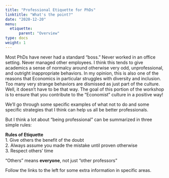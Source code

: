 ```yaml
---
title: "Professional Etiquette for PhDs"
linktitle: "What's the point?"
date: "2020-12-20"
menu:
  etiquette:
      parent: "Overview"
type: docs
weight: 1
---
```


Most PhDs have never had a standard "boss." Never worked in an office setting. Never managed other employees. I think this tends to give academics a sense of normalcy around otherwise very odd, unprofessional, and outright inappropriate behaviors. In my opinion, this is also one of the reasons that Economics in particular struggles with diversity and inclusion. Too many very strange behaviors are dismissed as just part of the culture. Well, it doesn't have to be that way. The goal of this portion of the workshop is to ensure that you contribute to the "Economist" culture in a positive way!

We'll go through some specific examples of what not to do and some specific strategies that I think can help us all be better professionals. 

But I think a lot about "being professional" can be summarized in three simple rules:


:::fyi
**Rules of Etiquette**<br>
  1. Give others the benefit of the doubt<br>
  2. Always assume you made the mistake until proven otherwise<br>
  3. Respect others' time

"Others" means **everyone**, not just "other professors"
:::

Follow the links to the left for some extra information in specific areas.